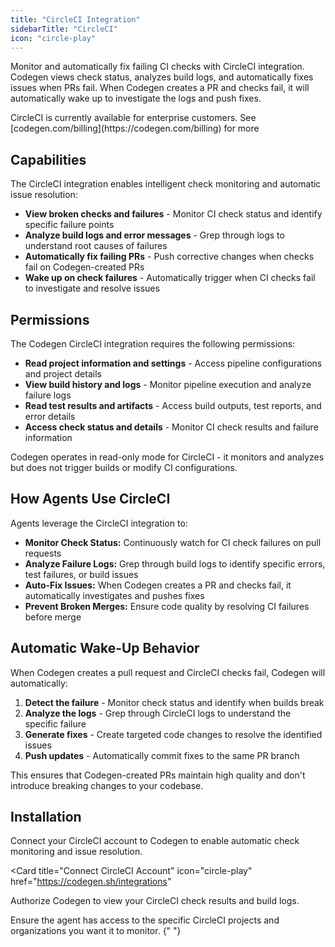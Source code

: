 ```yaml
---
title: "CircleCI Integration"
sidebarTitle: "CircleCI"
icon: "circle-play"
---
```


Monitor and automatically fix failing CI checks with CircleCI integration. Codegen views check status, analyzes build logs, and automatically fixes issues when PRs fail. When Codegen creates a PR and checks fail, it will automatically wake up to investigate the logs and push fixes.

<Warning>
  CircleCI is currently available for enterprise customers. See
  [codegen.com/billing](https://codegen.com/billing) for more
</Warning>

## Capabilities

The CircleCI integration enables intelligent check monitoring and automatic issue resolution:

- **View broken checks and failures** - Monitor CI check status and identify specific failure points
- **Analyze build logs and error messages** - Grep through logs to understand root causes of failures
- **Automatically fix failing PRs** - Push corrective changes when checks fail on Codegen-created PRs
- **Wake up on check failures** - Automatically trigger when CI checks fail to investigate and resolve issues

## Permissions

The Codegen CircleCI integration requires the following permissions:

- **Read project information and settings** - Access pipeline configurations and project details
- **View build history and logs** - Monitor pipeline execution and analyze failure logs
- **Read test results and artifacts** - Access build outputs, test reports, and error details
- **Access check status and details** - Monitor CI check results and failure information

<Note>
  Codegen operates in read-only mode for CircleCI - it monitors and analyzes but
  does not trigger builds or modify CI configurations.
</Note>

## How Agents Use CircleCI

Agents leverage the CircleCI integration to:

- **Monitor Check Status:** Continuously watch for CI check failures on pull requests
- **Analyze Failure Logs:** Grep through build logs to identify specific errors, test failures, or build issues
- **Auto-Fix Issues:** When Codegen creates a PR and checks fail, it automatically investigates and pushes fixes
- **Prevent Broken Merges:** Ensure code quality by resolving CI failures before merge

## Automatic Wake-Up Behavior

When Codegen creates a pull request and CircleCI checks fail, Codegen will automatically:

1. **Detect the failure** - Monitor check status and identify when builds break
2. **Analyze the logs** - Grep through CircleCI logs to understand the specific failure
3. **Generate fixes** - Create targeted code changes to resolve the identified issues
4. **Push updates** - Automatically commit fixes to the same PR branch

This ensures that Codegen-created PRs maintain high quality and don't introduce breaking changes to your codebase.

## Installation

Connect your CircleCI account to Codegen to enable automatic check monitoring and issue resolution.

<Card
  title="Connect CircleCI Account"
  icon="circle-play"
  href="https://codegen.sh/integrations"
>
  Authorize Codegen to view your CircleCI check results and build logs.
</Card>

<Note>
  Ensure the agent has access to the specific CircleCI projects and
  organizations you want it to monitor.
</Note>{" "}
